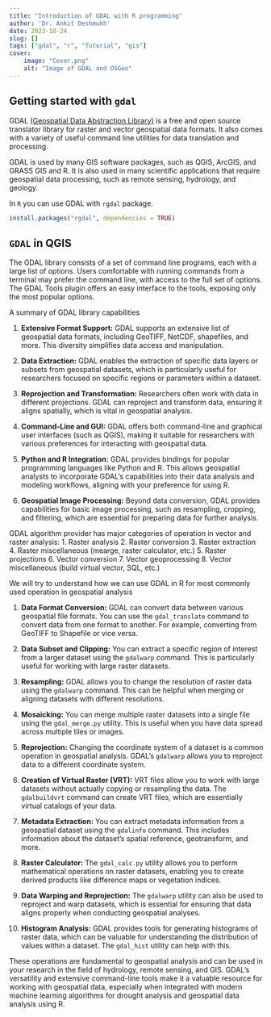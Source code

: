 ```yaml
---
title: "Introduction of GDAL with R programming"
author: 'Dr. Ankit Deshmukh'
date: 2023-10-24
slug: []
tags: ["gdal", "r", "Tutorial", "gis"]
cover:
    image: "Cover.png"
    alt: "Image of GDAL and OSGeo"
---
```


## Getting started with `gdal`

GDAL [(Geospatial Data Abstraction Library)](http://gdal.osgeo.org) is a free and open source translator library for raster and vector geospatial data formats. It also comes with a variety of useful command line utilities for data translation and processing.

GDAL is used by many GIS software packages, such as QGIS, ArcGIS, and GRASS GIS and R. It is also used in many scientific applications that require geospatial data processing, such as remote sensing, hydrology, and geology.

In `R` you can use GDAL with `rgdal` package.

```r
install.packages("rgdal", dependencies = TRUE)
```

## `GDAL` in QGIS 
The GDAL library consists of a set of command line programs, each with a large list of options. Users comfortable with running commands from a terminal may prefer the command line, with access to the full set of options. The GDAL Tools plugin offers an easy interface to the tools, exposing only the most popular options.

A summary of GDAL library capabilities

1. **Extensive Format Support:** GDAL supports an extensive list of geospatial data formats, including GeoTIFF, NetCDF, shapefiles, and more. This diversity simplifies data access and manipulation.

2. **Data Extraction:** GDAL enables the extraction of specific data layers or subsets from geospatial datasets, which is particularly useful for researchers focused on specific regions or parameters within a dataset.

3. **Reprojection and Transformation:** Researchers often work with data in different projections. GDAL can reproject and transform data, ensuring it aligns spatially, which is vital in geospatial analysis.

4. **Command-Line and GUI:** GDAL offers both command-line and graphical user interfaces (such as QGIS), making it suitable for researchers with various preferences for interacting with geospatial data.

5. **Python and R Integration:** GDAL provides bindings for popular programming languages like Python and R. This allows geospatial analysts to incorporate GDAL's capabilities into their data analysis and modeling workflows, aligning with your preference for using R.

6. **Geospatial Image Processing:** Beyond data conversion, GDAL provides capabilities for basic image processing, such as resampling, cropping, and filtering, which are essential for preparing data for further analysis.

GDAL algorithm provider has major categories of operation in vector and raster analysis: 
1. Raster analysis
2. Raster conversion
3. Raster extraction
4. Raster miscellaneous (mearge, raster calculator, etc.)
5. Raster projections
6. Vector conversion
7. Vector geoprocessing
8. Vector miscellaneous (build virtual vector, SQL, etc.)

We will try to understand how we can use GDAL in R for most commonly used operation in geospatial analysis

1. **Data Format Conversion:** GDAL can convert data between various geospatial file formats. You can use the `gdal_translate` command to convert data from one format to another. For example, converting from GeoTIFF to Shapefile or vice versa.

2. **Data Subset and Clipping:** You can extract a specific region of interest from a larger dataset using the `gdalwarp` command. This is particularly useful for working with large raster datasets.

3. **Resampling:** GDAL allows you to change the resolution of raster data using the `gdalwarp` command. This can be helpful when merging or aligning datasets with different resolutions.

4. **Mosaicking:** You can merge multiple raster datasets into a single file using the `gdal_merge.py` utility. This is useful when you have data spread across multiple tiles or images.

5. **Reprojection:** Changing the coordinate system of a dataset is a common operation in geospatial analysis. GDAL's `gdalwarp` allows you to reproject data to a different coordinate system.

6. **Creation of Virtual Raster (VRT):** VRT files allow you to work with large datasets without actually copying or resampling the data. The `gdalbuildvrt` command can create VRT files, which are essentially virtual catalogs of your data.

7. **Metadata Extraction:** You can extract metadata information from a geospatial dataset using the `gdalinfo` command. This includes information about the dataset's spatial reference, geotransform, and more.

8. **Raster Calculator:** The `gdal_calc.py` utility allows you to perform mathematical operations on raster datasets, enabling you to create derived products like difference maps or vegetation indices.

9. **Data Warping and Reprojection:** The `gdalwarp` utility can also be used to reproject and warp datasets, which is essential for ensuring that data aligns properly when conducting geospatial analyses.

10. **Histogram Analysis:** GDAL provides tools for generating histograms of raster data, which can be valuable for understanding the distribution of values within a dataset. The `gdal_hist` utility can help with this.

These operations are fundamental to geospatial analysis and can be used in your research in the field of hydrology, remote sensing, and GIS. GDAL's versatility and extensive command-line tools make it a valuable resource for working with geospatial data, especially when integrated with modern machine learning algorithms for drought analysis and geospatial data analysis using R.

